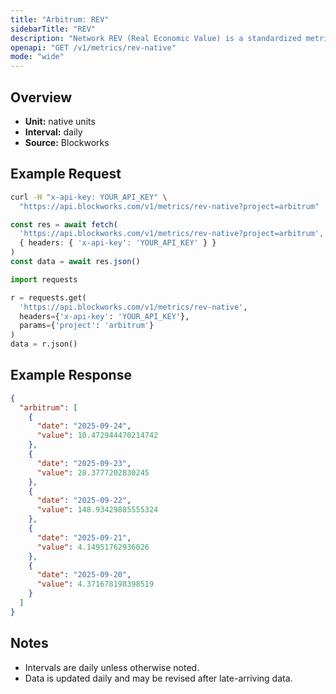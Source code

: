 ```yaml
---
title: "Arbitrum: REV"
sidebarTitle: "REV"
description: "Network REV (Real Economic Value) is a standardized metric that tracks blockchain value accrual generated by user activity. REV consists of both in-protocol transaction fees and out-of-protocol tips that users pay for transaction execution, so it measures the monetary demand to transact onchain."
openapi: "GET /v1/metrics/rev-native"
mode: "wide"
---
```


## Overview

- **Unit:** native units
- **Interval:** daily
- **Source:** Blockworks

## Example Request

<CodeGroup>

```bash cURL
curl -H "x-api-key: YOUR_API_KEY" \
  "https://api.blockworks.com/v1/metrics/rev-native?project=arbitrum"
```

```typescript TypeScript
const res = await fetch(
  'https://api.blockworks.com/v1/metrics/rev-native?project=arbitrum',
  { headers: { 'x-api-key': 'YOUR_API_KEY' } }
)
const data = await res.json()
```

```python Python
import requests

r = requests.get(
  'https://api.blockworks.com/v1/metrics/rev-native',
  headers={'x-api-key': 'YOUR_API_KEY'},
  params={'project': 'arbitrum'}
)
data = r.json()
```

</CodeGroup>

## Example Response

```json
{
  "arbitrum": [
    {
      "date": "2025-09-24",
      "value": 10.472944470214742
    },
    {
      "date": "2025-09-23",
      "value": 28.3777202830245
    },
    {
      "date": "2025-09-22",
      "value": 148.93429885555324
    },
    {
      "date": "2025-09-21",
      "value": 4.14951762936026
    },
    {
      "date": "2025-09-20",
      "value": 4.371678198398519
    }
  ]
}
```

## Notes
- Intervals are daily unless otherwise noted.
- Data is updated daily and may be revised after late-arriving data.